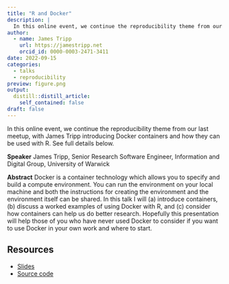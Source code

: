 ```yaml
---
title: "R and Docker"
description: |
  In this online event, we continue the reproducibility theme from our last meetup, with James Tripp introducing Docker containers and how they can be used with R. See full details below.
author:
  - name: James Tripp
    url: https://jamestripp.net
    orcid_id: 0000-0003-2471-3411
date: 2022-09-15
categories:
  - talks
  - reproducibility
preview: figure.png
output:
  distill::distill_article:
    self_contained: false
draft: false
---
```


In this online event, we continue the reproducibility theme from our last meetup, with James Tripp introducing Docker containers and how they can be used with R. See full details below.

**Speaker**
James Tripp, Senior Research Software Engineer, Information and Digital Group, University of Warwick

**Abstract**
Docker is a container technology which allows you to specify and build a compute environment. You can run the environment on your local machine and both the instructions for creating the environment and the environment itself can be shared. In this talk I will (a) introduce containers, (b) discuss a worked examples of using Docker with R, and (c) consider how containers can help us do better research. Hopefully this presentation will help those of you who have never used Docker to consider if you want to use Docker in your own work and where to start.


## Resources

* [Slides](https://jamestripp.github.io/RandDocker/)
* [Source code](https://github.com/jamestripp/RandDocker)